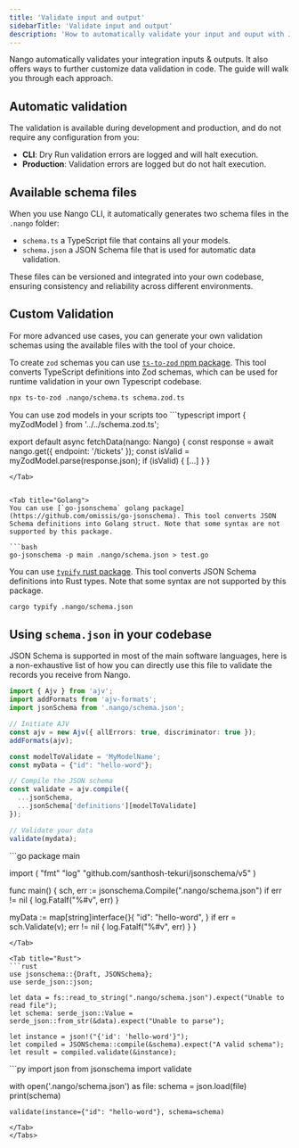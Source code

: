 ```yaml
---
title: 'Validate input and output'
sidebarTitle: 'Validate input and output'
description: 'How to automatically validate your input and ouput with JSON schema'
---
```


Nango automatically validates your integration inputs & outputs. It also offers ways to further customize data validation in code. The guide will walk you through each approach.

## Automatic validation

The validation is available during development and production, and do not require any configuration from you:

- **CLI**: Dry Run validation errors are logged and will halt execution.
- **Production**: Validation errors are logged but do not halt execution.


## Available schema files

When you use Nango CLI, it automatically generates two schema files in the `.nango` folder:

- `schema.ts` a TypeScript file that contains all your models.
- `schema.json` a JSON Schema file that is used for automatic data validation.

These files can be versioned and integrated into your own codebase, ensuring consistency and reliability across different environments.



## Custom Validation

For more advanced use cases, you can generate your own validation schemas using the available files with the tool of your choice.


<Tabs>

<Tab title="Typescript `zod`">

To create `zod` schemas you can use [`ts-to-zod` npm package](https://www.npmjs.com/package/ts-to-zod). This tool converts TypeScript definitions into Zod schemas, which can be used for runtime validation in your own Typescript codebase.


```bash
npx ts-to-zod .nango/schema.ts schema.zod.ts
```
<Tip>
You can use zod models in your scripts too
</Tip>
```typescript
import { myZodModel } from '../../schema.zod.ts';

export default async fetchData(nango: Nango) {
  const response = await nango.get({ endpoint: '/tickets' });
  const isValid = myZodModel.parse(response.json);
  if (isValid) {
    [...]
  }
}
```
</Tab>


<Tab title="Golang">
You can use [`go-jsonschema` golang package](https://github.com/omissis/go-jsonschema). This tool converts JSON Schema definitions into Golang struct. Note that some syntax are not supported by this package.

```bash
go-jsonschema -p main .nango/schema.json > test.go
```

</Tab>


<Tab title="Rust">

You can use [`typify` rust package](https://github.com/oxidecomputer/typify). This tool converts JSON Schema definitions into Rust types.  Note that some syntax are not supported by this package.

```bash
cargo typify .nango/schema.json
```
</Tab>
</Tabs>


## Using `schema.json` in your codebase

JSON Schema is supported in most of the main software languages, here is a non-exhaustive list of how you can directly use this file to validate the records you receive from Nango.

<Tabs>

<Tab title="Typescript">

```ts
import { Ajv } from 'ajv';
import addFormats from 'ajv-formats';
import jsonSchema from '.nango/schema.json';

// Initiate AJV
const ajv = new Ajv({ allErrors: true, discriminator: true });
addFormats(ajv);

const modelToValidate = 'MyModelName';
const myData = {"id": "hello-word"};

// Compile the JSON schema
const validate = ajv.compile({
  ...jsonSchema,
  ...jsonSchema['definitions'][modelToValidate]
});

// Validate your data
validate(mydata);
```
</Tab>


<Tab title="Golang">
```go
package main

import (
	"fmt"
	"log"
	"github.com/santhosh-tekuri/jsonschema/v5"
)

func main() {
  sch, err := jsonschema.Compile(".nango/schema.json")
  if err != nil {
    log.Fatalf("%#v", err)
  }

  myData := map[string]interface{}{
		"id": "hello-word",
	}
  if err = sch.Validate(v); err != nil {
    log.Fatalf("%#v", err)
  }
}
```
</Tab>

<Tab title="Rust">
```rust
use jsonschema::{Draft, JSONSchema};
use serde_json::json;

let data = fs::read_to_string(".nango/schema.json").expect("Unable to read file");
let schema: serde_json::Value = serde_json::from_str(&data).expect("Unable to parse");

let instance = json!("{'id': 'hello-word'}");
let compiled = JSONSchema::compile(&schema).expect("A valid schema");
let result = compiled.validate(&instance);
```
</Tab>


<Tab title="Python">
```py
import json
from jsonschema import validate

with open('.nango/schema.json') as file:
    schema = json.load(file)
    print(schema)

    validate(instance={"id": "hello-word"}, schema=schema)
```
</Tab>
</Tabs>



